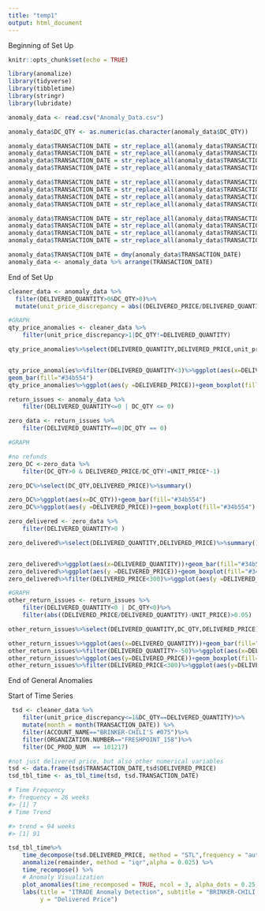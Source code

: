 ---
title: "temp1"
output: html_document
---
Beginning of Set Up

```{r setup, include=FALSE}
knitr::opts_chunk$set(echo = TRUE)
```

```{r}
library(anomalize)
library(tidyverse)
library(tibbletime)
library(stringr)
library(lubridate)
```

```{r}
anomaly_data <- read.csv("Anomaly_Data.csv")

anomaly_data$DC_QTY <- as.numeric(as.character(anomaly_data$DC_QTY))
```

```{r}
anomaly_data$TRANSACTION_DATE = str_replace_all(anomaly_data$TRANSACTION_DATE,pattern = "MAR",replacement="03")
anomaly_data$TRANSACTION_DATE = str_replace_all(anomaly_data$TRANSACTION_DATE,pattern = "APR",replacement="04")
anomaly_data$TRANSACTION_DATE = str_replace_all(anomaly_data$TRANSACTION_DATE,pattern = "MAY",replacement="05")
anomaly_data$TRANSACTION_DATE = str_replace_all(anomaly_data$TRANSACTION_DATE,pattern = "JUN",replacement="06")

anomaly_data$TRANSACTION_DATE = str_replace_all(anomaly_data$TRANSACTION_DATE,pattern = "JUL",replacement="07")
anomaly_data$TRANSACTION_DATE = str_replace_all(anomaly_data$TRANSACTION_DATE,pattern = "AUG",replacement="08")
anomaly_data$TRANSACTION_DATE = str_replace_all(anomaly_data$TRANSACTION_DATE,pattern = "SEP",replacement="09")
anomaly_data$TRANSACTION_DATE = str_replace_all(anomaly_data$TRANSACTION_DATE,pattern = "OCT",replacement="10")

anomaly_data$TRANSACTION_DATE = str_replace_all(anomaly_data$TRANSACTION_DATE,pattern = "NOV",replacement="11")
anomaly_data$TRANSACTION_DATE = str_replace_all(anomaly_data$TRANSACTION_DATE,pattern = "DEC",replacement="12")
anomaly_data$TRANSACTION_DATE = str_replace_all(anomaly_data$TRANSACTION_DATE,pattern = "JAN",replacement="01")
anomaly_data$TRANSACTION_DATE = str_replace_all(anomaly_data$TRANSACTION_DATE,pattern = "FEB",replacement="02")
```

```{r}
anomaly_data$TRANSACTION_DATE = dmy(anomaly_data$TRANSACTION_DATE)
anomaly_data <- anomaly_data %>% arrange(TRANSACTION_DATE)
```

End of Set Up

```{r}
cleaner_data <- anomaly_data %>% 
  filter(DELIVERED_QUANTITY>0&DC_QTY>0)%>%
  mutate(unit_price_discrepancy = abs((DELIVERED_PRICE/DELIVERED_QUANTITY)-UNIT_PRICE))

```

```{r}
#GRAPH
qty_price_anomalies <- cleaner_data %>%
    filter(unit_price_discrepancy>1|DC_QTY!=DELIVERED_QUANTITY)

qty_price_anomalies%>%select(DELIVERED_QUANTITY,DELIVERED_PRICE,unit_price_discrepancy)%>%summary()


qty_price_anomalies%>%filter(DELIVERED_QUANTITY<3)%>%ggplot(aes(x=DELIVERED_QUANTITY))+
geom_bar(fill="#34b554")
qty_price_anomalies%>%ggplot(aes(y =DELIVERED_PRICE))+geom_boxplot(fill="#34b554")
```

```{r}

return_issues <- anomaly_data %>% 
    filter(DELIVERED_QUANTITY<=0 | DC_QTY <= 0)

```

```{r}
zero_data <- return_issues %>%
    filter(DELIVERED_QUANTITY==0|DC_QTY == 0)


```

```{r}
#GRAPH

#no refunds
zero_DC <-zero_data %>%
    filter(DC_QTY>0 & DELIVERED_PRICE/DC_QTY!=UNIT_PRICE*-1)

zero_DC%>%select(DC_QTY,DELIVERED_PRICE)%>%summary()

zero_DC%>%ggplot(aes(x=DC_QTY))+geom_bar(fill="#34b554")
zero_DC%>%ggplot(aes(y =DELIVERED_PRICE))+geom_boxplot(fill="#34b554")


```
```{r}
zero_delivered <- zero_data %>%
    filter(DELIVERED_QUANTITY>0 )

zero_delivered%>%select(DELIVERED_QUANTITY,DELIVERED_PRICE)%>%summary()


zero_delivered%>%ggplot(aes(x=DELIVERED_QUANTITY))+geom_bar(fill="#34b554")
zero_delivered%>%ggplot(aes(y =DELIVERED_PRICE))+geom_boxplot(fill="#34b554")
zero_delivered%>%filter(DELIVERED_PRICE<300)%>%ggplot(aes(y =DELIVERED_PRICE))+geom_boxplot(fill="#34b554")
```



```{r}
#GRAPH
other_return_issues <- return_issues %>%
    filter(DELIVERED_QUANTITY<0 | DC_QTY<0)%>%
    filter(abs((DELIVERED_PRICE/DELIVERED_QUANTITY)-UNIT_PRICE)>0.05)

other_return_issues%>%select(DELIVERED_QUANTITY,DC_QTY,DELIVERED_PRICE)%>%summary()

other_return_issues%>%ggplot(aes(x=DELIVERED_QUANTITY))+geom_bar(fill="#34b554")
other_return_issues%>%filter(DELIVERED_QUANTITY>-50)%>%ggplot(aes(x=DELIVERED_QUANTITY))+geom_bar(fill="#34b554")
other_return_issues%>%ggplot(aes(y=DELIVERED_PRICE))+geom_boxplot(fill="#34b554")
other_return_issues%>%filter(DELIVERED_PRICE<300)%>%ggplot(aes(y=DELIVERED_PRICE))+geom_boxplot(fill="#34b554")
```

End of General Anomalies

Start of Time Series

```{r}
 tsd <- cleaner_data %>%
    filter(unit_price_discrepancy<=1&DC_QTY==DELIVERED_QUANTITY)%>%
    mutate(month = month(TRANSACTION_DATE)) %>%
    filter(ACCOUNT_NAME=="BRINKER-CHILI'S #075")%>%
    filter(ORGANIZATION.NUMBER=="FRESHPOINT_158")%>%
    filter(DC_PROD_NUM  == 101217)

#not just delivered price, but also other numerical variables
tsd <- data.frame(tsd$TRANSACTION_DATE,tsd$DELIVERED_PRICE)
tsd_tbl_time <- as_tbl_time(tsd, tsd.TRANSACTION_DATE)

```


```{r}


# Time Frequency
#> frequency = 26 weeks
#> [1] 7
# Time Trend

#> trend = 94 weeks
#> [1] 91

tsd_tbl_time%>%
    time_decompose(tsd.DELIVERED_PRICE, method = "STL",frequency = "auto",trend = "auto") %>%
    anomalize(remainder, method = "iqr",alpha = 0.025) %>%
    time_recompose() %>%
    # Anomaly Visualization
    plot_anomalies(time_recomposed = TRUE, ncol = 3, alpha_dots = 0.25, color_no = "#0c5e2b", color_yes = "#e86e22", fill_ribbon = "#a4c1ad") +
    labs(title = "ITRADE Anomaly Detection", subtitle = "BRINKER-CHILI'S #075, FRESHPOINT_158, 101217/SpringMix", x= "Transaction Date", 
         y = "Delivered Price")


```